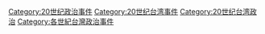 [[Category:20世纪政治事件|Category:20世纪政治事件]]
[[Category:20世纪台湾事件|Category:20世纪台湾事件]]
[[Category:20世纪台湾政治|Category:20世纪台湾政治]]
[[Category:各世紀台灣政治事件|Category:各世紀台灣政治事件]]
